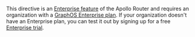 <EnterpriseFeature>

This directive is an [Enterprise feature](/router/enterprise-features) of the Apollo Router and requires an organization with a [GraphOS Enterprise plan](https://www.apollographql.com/pricing/). If your organization doesn't have an Enterprise plan, you can test it out by signing up for a free [Enterprise trial](/graphos/org/plans/#enterprise-trials).

</EnterpriseFeature>